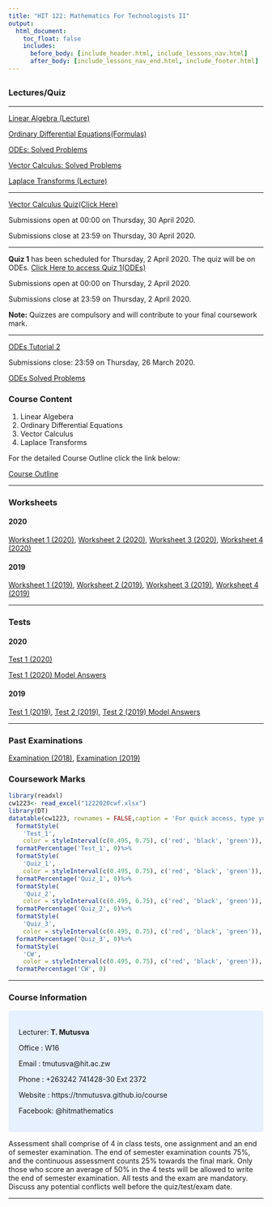 ```yaml
---
title: "HIT 122: Mathematics For Technologists II"
output:
  html_document:
    toc_float: false
    includes:
      before_body: [include_header.html, include_lessons_nav.html]
      after_body: [include_lessons_nav_end.html, include_footer.html]
---
```

##  {.tabset .tabset-fade .tabset-pills}

### Lectures/Quiz

***




[ Linear Algebra (Lecture)](https://spark.adobe.com/page/LQZ536TE2sFA9/)

[Ordinary Differential Equations(Formulas)](https://drive.google.com/open?id=1iGQ5TX46yhYvN31PuscJLMq59ek4OYVZ)

[ODEs: Solved Problems](https://spark.adobe.com/page/5IMuQzmSAr4bo/)

[Vector Calculus: Solved Problems](https://spark.adobe.com/page/UTENv8xUsl6Es/)

[Laplace Transforms (Lecture)](https://spark.adobe.com/page/atrXte6NsipNh/)


***



[Vector Calculus Quiz(Click Here)](https://docs.google.com/forms/d/e/1FAIpQLSf17_CnxkT3D9nQkjiTNLKeN-XRT8v3iXyMBj1pn6qCk9qRlw/viewform?usp=sf_link)

Submissions open at 00:00 on Thursday, 30 April 2020. 

Submissions close at 23:59 on Thursday, 30 April 2020. 

***





**Quiz 1** has been scheduled for Thursday, 2 April 2020. The quiz will be on ODEs. [Click Here to access Quiz 1(ODEs)](https://docs.google.com/forms/d/e/1FAIpQLSe6IUkd5_b-nviKOfPYfUTx5TfTaESUmiwhceVLoxctNqdrmQ/viewform?usp=sf_link)


Submissions open at 00:00 on Thursday, 2 April 2020. 

Submissions close at 23:59 on Thursday, 2 April 2020. 

**Note:** Quizzes  are compulsory and will contribute to your final coursework mark.


***

 [ODEs Tutorial 2](https://docs.google.com/forms/d/e/1FAIpQLSfNoRsSNmt_9omoNP_2B2Wn0hHbrH9iNpUPCSBZHsj7CgOzIw/viewform?usp=sf_link)

Submissions close: 23:59 on Thursday, 26 March 2020. 



[ODEs Solved Problems](https://spark.adobe.com/page/5IMuQzmSAr4bo/)





### Course Content
(@) Linear Algebera
(@) Ordinary Differential Equations
(@) Vector Calculus
(@) Laplace Transforms

For the detailed Course Outline click the link below:

[Course Outline](https://drive.google.com/open?id=1n_ke-u-6ycHlVj-Rmmlev3IhWfQcGbg8)





***
### Worksheets



#### **2020**

[Worksheet 1 (2020)](https://drive.google.com/open?id=13pMST2W6B8Ytjfa8lRZQnlEUL2usWvQ3), [Worksheet 2 (2020)](https://drive.google.com/open?id=1VmoJBGaLT9TIxtDfajOqnGA1DBEMtqMc), [Worksheet 3 (2020)](https://drive.google.com/open?id=1DWTRoYeZ4EcxZpnqtZYs4nUGZ7IweM9m),
[Worksheet 4 (2020)](https://drive.google.com/open?id=1yXrgJ5qmgxUumV1ectz7xPPtQIO9v_lk)



#### **2019**

[Worksheet 1 (2019)](https://drive.google.com/file/d/1QqQITzFhzlM4vkRXTLAVYAdOmQDvzbQB/view?usp=sharing),
[Worksheet 2 (2019)](https://drive.google.com/open?id=12rwyzSwLbLq3S93RXslBDMypVWC5bdkw),
[Worksheet 3 (2019)](https://drive.google.com/open?id=1YuUfzEW_uXZAvT6iYt6SMN0-Kwz60GuJ),
[Worksheet 4 (2019)](https://drive.google.com/open?id=1FDQKATnF181PFbl25VIiZMDLAfECIqAn)


***
### Tests

#### **2020**
[Test 1 (2020)](https://drive.google.com/open?id=1IM6ALrjos4PP0Lz9VWe2wqO6fQ-Davvw)

[Test 1 (2020) Model Answers](1222020t1.html)

#### **2019**
[Test 1 (2019)](https://drive.google.com/open?id=1uLLuLDuV09GWLf1eFqzjjjFKkA72_9kK),
[Test 2 (2019)](https://drive.google.com/open?id=1_bjGbG5N-Rzngg_dOQlKYbto8HgXd0S5),
[Test 2 (2019) Model Answers](https://drive.google.com/open?id=1-U3Pcgm4TlU_6PLmX1GUDPsY-Kkzk5H-)


***
### Past Examinations



[Examination (2018)](https://drive.google.com/open?id=1s15c_IJ54QyOlM_Sak4a23tvsxnOD3Vj),
[Examination (2019)](https://drive.google.com/open?id=1EsQMps01up61VamIX8V6cb12-skYwb_X)


### Coursework Marks








```r
library(readxl)
cw1223<- read_excel("1222020cwf.xlsx")
library(DT)
datatable(cw1223, rownames = FALSE,caption = 'For quick access, type your surname in the search box.',  options = list(order = list(list(0, 'asc')),pageLength = 100, scrollX=T,columnDefs=list(list(targets=2,visible=FALSE),list(className = 'dt-center', targets = 1:8))) ) %>%
  formatStyle(
    'Test_1',
    color = styleInterval(c(0.495, 0.75), c('red', 'black', 'green')), fontWeight = 'bold') %>%
  formatPercentage('Test_1', 0)%>%
  formatStyle(
    'Quiz_1',
    color = styleInterval(c(0.495, 0.75), c('red', 'black', 'green')), fontWeight = 'bold') %>%
  formatPercentage('Quiz_1', 0)%>%
  formatStyle(
    'Quiz_2',
    color = styleInterval(c(0.495, 0.75), c('red', 'black', 'green')), fontWeight = 'bold') %>%
  formatPercentage('Quiz_2', 0)%>%
  formatStyle(
    'Quiz_3',
    color = styleInterval(c(0.495, 0.75), c('red', 'black', 'green')), fontWeight = 'bold') %>%
  formatPercentage('Quiz_3', 0)%>%
  formatStyle(
    'CW',
    color = styleInterval(c(0.495, 0.75), c('red', 'black', 'green')), fontWeight = 'bold') %>%
  formatPercentage('CW', 0)
```


***

### Course Information

<style>
div.blue { background-color:#e6f0ff; border-radius: 5px; padding: 20px;}
</style>
<div class = "blue">
Lecturer: **T. Mutusva**

Office  : W16

Email   : tmutusva@hit.ac.zw

Phone   : +263242 741428-30 Ext 2372

Website : https://tnmutusva.github.io/course

Facebook: @hitmathematics
</div>



Assessment shall comprise of 4 in class tests, one assignment and an end of semester examination. The end of semester examination counts 75%, and the continuous assessment counts 25% towards the final mark. Only those who score an average of 50% in the 4 tests will be allowed to write the end of semester 
examination. All tests and the exam are mandatory. Discuss any potential conflicts well before the quiz/test/exam date.

***